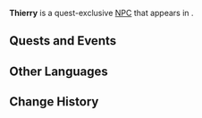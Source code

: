 {{Meta
<!-- Remove this template after adding the missing info -->
|missing_NPC_profile  = yes
}}
{{Character Infobox
|type             = Quest NPC
|image            = NPC Thierry.png
|realname         = <!-- Optional, if different from in-game name -->
|deceased         = <!-- Past (for deceased prior to events of the game) or free response -->
|region           = Fontaine
|location         = Fontaine
|affiliation      = Garde
|title            = 

|ancestry         = <!-- Clan/family -->
|father           = 
|mother           = 
|spouse           = 
|sibling          = 
|child            = 
|relative         = 

|voiceEN          = 
|voiceCN          = 
|voiceJP          = 
|voiceKR          = 
|dialoguereward   = 
}}
'''Thierry''' is a quest-exclusive [[NPC]] that appears in {{Quest|The Truth, Lost With the Rain}}.
<!--
==Location==
{{subst:#tag:gallery|
NPC Location {{subst:#titleparts:{{subst:PAGENAME}}}}.png{{subst:!}}{{subst:#titleparts:{{subst:PAGENAME}}}}'s location
NPC Location {{subst:#titleparts:{{subst:PAGENAME}}}} Context.png{{subst:!}}Additional context
}}

==Profile==
Detailed story/lore information goes here.
''(To be added.)''

===Appearance===
Keep appearance section short and concise. Limit to 2 paragraphs with 3-4 sentences each.
''(To be added.)''
-->
==Quests and Events==
{{Quests and Events}}
<!--
==Idle Quotes==
{{Dialogue Start}}
: {{DIcon|Idle}} {{Tx}}
:: {{A|VO {{subst:PAGENAME}} 01.ogg}} "{{Tx}}"
{{Dialogue End}}

==Dialogue==
{{Dialogue Start}}
:'''{{subst:PAGENAME}}:''' 
:{{DIcon}}
{{Dialogue End}}
--><!--
==Event Dialogue==
===Event Name===
{{Dialogue Start}}
:'''{{subst:PAGENAME}}:'''
{{Dialogue End}}
-->
==Other Languages==
{{Other Languages|default_hidden=1
|en      = Thierry
|zhs     = 蒂埃里
|zhs_rm  = Dì'āilǐ
|zht     = 蒂埃里
|zht_rm  = Dì'āilǐ
|ja      = ティエリー
|ja_rm   = Tierii
|ko      = 티에리
|es      = Thierry
|fr      = Thierry
|ru      = Тьерри
|th      = Thierry
|vi      = Thierry
|de      = Thierry
|id      = Thierry
|pt      = Thierry
|tr      = Thierry
|it      = Thierry
}}

==Change History==
{{Change History|4.0}}
<!--
==References==
{{Reflist}}-->